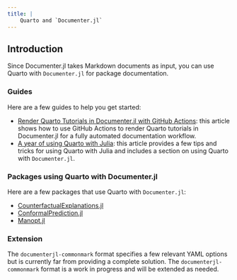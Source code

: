 ```yaml
---
title: |
    Quarto and `Documenter.jl`
---
```


## Introduction

Since Documenter.jl takes Markdown documents as input, you can use Quarto with `Documenter.jl` for package documentation. 

### Guides

Here are a few guides to help you get started:

- [Render Quarto Tutorials in Documenter.jl with GitHub Actions](https://forem.julialang.org/kellertuer/render-quarto-tutorials-in-documenterjl-with-github-actions-3fo): this article shows how to use GitHub Actions to render Quarto tutorials in Documenter.jl for a fully automated documentation workflow.
- [A year of using Quarto with Julia](https://www.paltmeyer.com/blog/posts/tips-and-tricks-for-using-quarto-with-julia/): this article provides a few tips and tricks for using Quarto with Julia and includes a section on using Quarto with `Documenter.jl`.

### Packages using Quarto with Documenter.jl

Here are a few packages that use Quarto with `Documenter.jl`:

- [CounterfactualExplanations.jl](https://github.com/JuliaTrustworthyAI/CounterfactualExplanations.jl)
- [ConformalPrediction.jl](https://github.com/JuliaTrustworthyAI/ConformalPrediction.jl)
- [Manopt.jl](https://github.com/JuliaManifolds/Manopt.jl/)


### Extension

The `documenterjl-commonmark` format specifies a few relevant YAML options but is currently far from providing a complete solution. The `documenterjl-commonmark` format is a work in progress and will be extended as needed.

